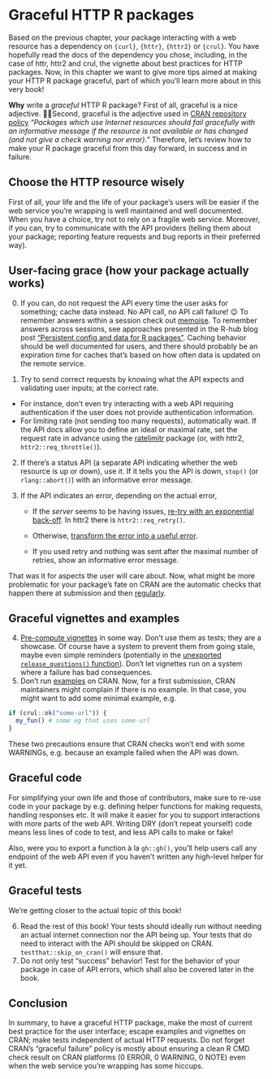 # Graceful HTTP R packages {#graceful}

Based on the previous chapter, your package interacting with a web resource has a dependency on `{curl}`, `{httr}`, `{httr2}` or `{crul}`. You have hopefully read the docs of the dependency you chose, including, in the case of httr, httr2 and crul, the vignette about best practices for HTTP packages. Now, in this chapter we want to give more tips aimed at making your HTTP R package graceful, part of which you'll learn more about in this very book!

**Why** write a *graceful* HTTP R package? First of all, graceful is a nice adjective. 💃🕺Second, graceful is the adjective used in [CRAN repository policy](https://cran.r-project.org/web/packages/policies.html) *"Packages which use Internet resources should fail gracefully with an informative message if the resource is not available or has changed (and not give a check warning nor error)."* Therefore, let's review how to make your R package graceful from this day forward, in success and in failure.

## Choose the HTTP resource wisely

First of all, your life and the life of your package's users will be easier if the web service you're wrapping is well maintained and well documented. When you have a choice, try not to rely on a fragile web service. Moreover, if you can, try to communicate with the API providers (telling them about your package; reporting feature requests and bug reports in their preferred way).

## User-facing grace (how your package actually works)

0.  If you can, do not request the API every time the user asks for something; cache data instead. No API call, no API call failure! 😉 To remember answers within a session check out [memoise](<https://github.com/r-lib/memoise>). To remember answers across sessions, see approaches presented in the R-hub blog post ["Persistent config and data for R packages"](<https://blog.r-hub.io/2020/03/12/user-preferences/>). Caching behavior should be well documented for users, and there should probably be an expiration time for caches that's based on how often data is updated on the remote service.

1.  Try to send correct requests by knowing what the API expects and validating user inputs; at the correct rate. 
  * For instance, don't even try interacting with a web API requiring authentication if the user does not provide authentication information. 
  * For limiting rate (not sending too many requests), automatically wait. If the API docs allow you to define an ideal or maximal rate, set the request rate in advance using the [ratelimitr](https://github.com/tarakc02/ratelimitr) package (or, with httr2, `httr2::req_throttle()`).

2.  If there's a status API (a separate API indicating whether the web resource is up or down), use it. If it tells you the API is down, `stop()` (or `rlang::abort()`) with an informative error message.

3.  If the API indicates an error, depending on the actual error,

    -   If the *server* seems to be having issues, [re-try with an exponential back-off](<https://blog.r-hub.io/2020/04/07/retry-wheel/>). In httr2 there is `httr2::req_retry()`.

    -    Otherwise, [transform the error into a useful error](https://httr2.r-lib.org/articles/wrapping-apis.html#error-handling-1).

    -   If you used retry and nothing was sent after the maximal number of retries, show an informative error message.

That was it for aspects the user will care about. Now, what might be more problematic for your package's fate on CRAN are the automatic checks that happen there at submission and then [regularly](https://blog.r-hub.io/2019/04/25/r-devel-linux-x86-64-debian-clang/#cran-checks-101).

## Graceful vignettes and examples

4.  [Pre-compute vignettes](https://blog.r-hub.io/2020/06/03/vignettes/#how-to-include-a-compute-intensive--authentication-dependent-vignette) in some way. Don't use them as tests; they are a showcase. Of course have a system to prevent them from going stale, maybe even simple reminders (potentially in the [unexported `release_questions()` function](https://devtools.r-lib.org/reference/release.html#details)). Don't let vignettes run on a system where a failure has bad consequences.
5.  Don't run [examples](https://blog.r-hub.io/2020/01/27/examples/) on CRAN. Now, for a first submission, CRAN maintainers might complain if there is no example. In that case, you might want to add some minimal example, e.g.

```r
if (crul::ok("some-url")) {
  my_fun() # some eg that uses some-url
}
```

These two precautions ensure that CRAN checks won't end with some WARNINGs, e.g. because an example failed when the API was down.

## Graceful code

For simplifying your own life and those of contributors, make sure to re-use code in your package by e.g. defining helper functions for making requests, handling responses etc.
It will make it easier for you to support interactions with more parts of the web API.
Writing DRY (don't repeat yourself) code means less lines of code to test, and less API calls to make or fake!

Also, were you to export a function à la `gh::gh()`, you'll help users call any endpoint of the web API even if you haven't written any high-level helper for it yet.

## Graceful tests

We're getting closer to the actual topic of this book!

6.  Read the rest of this book! Your tests should ideally run without needing an actual internet connection nor the API being up. Your tests that do need to interact with the API should be skipped on CRAN. `testthat::skip_on_cran()` will ensure that.
7.  Do not only test "success" behavior! Test for the behavior of your package in case of API errors, which shall also be covered later in the book.

## Conclusion

In summary, to have a graceful HTTP package, make the most of current best practice for the user interface; escape examples and vignettes on CRAN; make tests independent of actual HTTP requests. Do not forget CRAN's "graceful failure" policy is mostly about ensuring a clean R CMD check result on CRAN platforms (0 ERROR, 0 WARNING, 0 NOTE) even when the web service you're wrapping has some hiccups.
